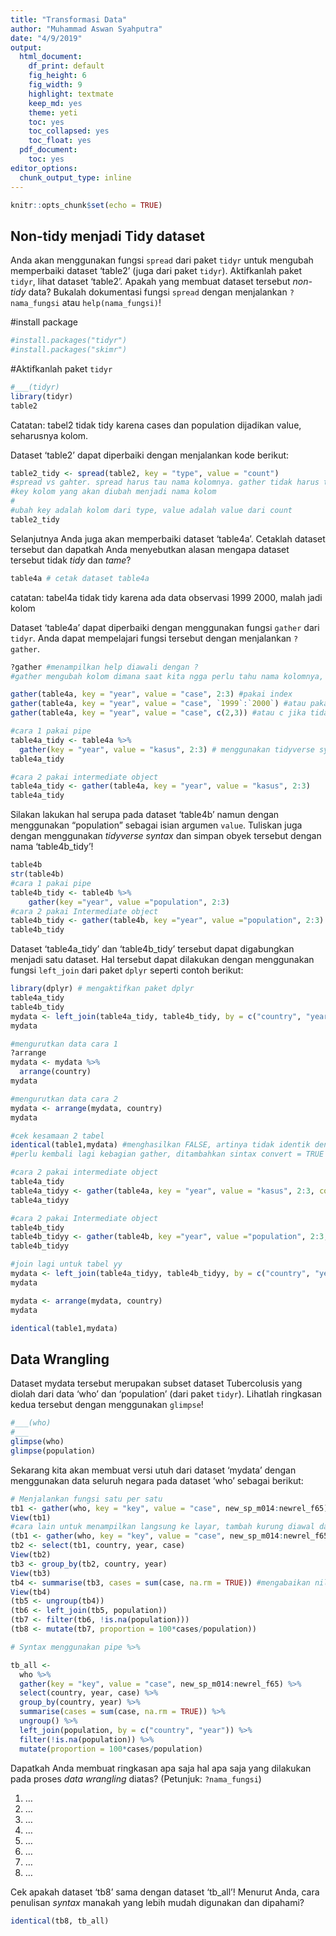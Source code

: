 ```yaml
---
title: "Transformasi Data"
author: "Muhammad Aswan Syahputra"
date: "4/9/2019"
output:
  html_document:
    df_print: default
    fig_height: 6
    fig_width: 9
    highlight: textmate
    keep_md: yes
    theme: yeti
    toc: yes
    toc_collapsed: yes
    toc_float: yes
  pdf_document:
    toc: yes
editor_options:
  chunk_output_type: inline
---
```


```r
knitr::opts_chunk$set(echo = TRUE)
```

## Non-tidy menjadi Tidy dataset

Anda akan menggunakan fungsi `spread` dari paket `tidyr` untuk mengubah memperbaiki dataset 'table2' (juga dari paket `tidyr`). Aktifkanlah paket `tidyr`, lihat dataset 'table2'. Apakah yang membuat dataset tersebut *non-tidy* data? Bukalah dokumentasi fungsi `spread` dengan menjalankan `?nama_fungsi` atau `help(nama_fungsi)`!

#install package
```r
#install.packages("tidyr")
#install.packages("skimr")
```
#Aktifkanlah paket `tidyr`

```r
#___(tidyr)
library(tidyr)
table2
```

Catatan: tabel2 tidak tidy karena cases dan population dijadikan value, seharusnya kolom.

Dataset 'table2' dapat diperbaiki dengan menjalankan kode berikut:

```r
table2_tidy <- spread(table2, key = "type", value = "count")
#spread vs gahter. spread harus tau nama kolomnya. gather tidak harus tau nama kolomnya
#key kolom yang akan diubah menjadi nama kolom
#
#ubah key adalah kolom dari type, value adalah value dari count
table2_tidy
```

Selanjutnya Anda juga akan memperbaiki dataset 'table4a'. Cetaklah dataset tersebut dan dapatkah Anda menyebutkan alasan mengapa dataset tersebut tidak *tidy* dan *tame*?

```r
table4a # cetak dataset table4a
```
catatan: tabel4a tidak tidy karena ada data observasi 1999 2000, malah jadi kolom

Dataset 'table4a' dapat diperbaiki dengan menggunakan fungsi `gather` dari `tidyr`. Anda dapat mempelajari fungsi tersebut dengan menjalankan `?gather`.

```r
?gather #menampilkan help diawali dengan ?
#gather mengubah kolom dimana saat kita ngga perlu tahu nama kolomnya, cukup gunakan index. perlu buat kolom baru

gather(table4a, key = "year", value = "case", 2:3) #pakai index
gather(table4a, key = "year", value = "case", `1999`:`2000`) #atau pakai nama kolom. catatan: kalo pakai angka harus pakai backtick
gather(table4a, key = "year", value = "case", c(2,3)) #atau c jika tidak berurutan

#cara 1 pakai pipe
table4a_tidy <- table4a %>% 
  gather(key = "year", value = "kasus", 2:3) # menggunakan tidyverse syntax, pipe %>%
table4a_tidy

#cara 2 pakai intermediate object
table4a_tidy <- gather(table4a, key = "year", value = "kasus", 2:3) 
table4a_tidy
```

Silakan lakukan hal serupa pada dataset 'table4b' namun dengan menggunakan "population" sebagai isian argumen `value`. Tuliskan juga dengan menggunakan *tidyverse syntax* dan simpan obyek tersebut dengan nama 'table4b_tidy'!

```r
table4b
str(table4b)
#cara 1 pakai pipe
table4b_tidy <- table4b %>%
    gather(key ="year", value ="population", 2:3)
#cara 2 pakai Intermediate object
table4b_tidy <- gather(table4b, key ="year", value ="population", 2:3)
table4b_tidy

```

Dataset 'table4a_tidy' dan 'table4b_tidy' tersebut dapat digabungkan menjadi satu dataset. Hal tersebut dapat dilakukan dengan menggunakan fungsi `left_join` dari paket `dplyr` seperti contoh berikut:

```r
library(dplyr) # mengaktifkan paket dplyr
table4a_tidy
table4b_tidy
mydata <- left_join(table4a_tidy, table4b_tidy, by = c("country", "year"))
mydata

#mengurutkan data cara 1
?arrange
mydata <- mydata %>%
  arrange(country)
mydata

#mengurutkan data cara 2
mydata <- arrange(mydata, country)
mydata

#cek kesamaan 2 tabel
identical(table1,mydata) #menghasilkan FALSE, artinya tidak identik dengan tabel 1 karena tipe data year berbeda.
#perlu kembali lagi kebagian gather, ditambahkan sintax convert = TRUE

#cara 2 pakai intermediate object
table4a_tidy
table4a_tidyy <- gather(table4a, key = "year", value = "kasus", 2:3, convert = TRUE) 
table4a_tidyy

#cara 2 pakai Intermediate object
table4b_tidy
table4b_tidyy <- gather(table4b, key ="year", value ="population", 2:3, convert = TRUE)
table4b_tidyy

#join lagi untuk tabel yy
mydata <- left_join(table4a_tidyy, table4b_tidyy, by = c("country", "year"))
mydata

mydata <- arrange(mydata, country)
mydata

identical(table1,mydata)

```


## Data Wrangling

Dataset mydata tersebut merupakan subset dataset Tubercolusis yang diolah dari data 'who' dan 'population' (dari paket `tidyr`). Lihatlah ringkasan kedua tersebut dengan menggunakan `glimpse`!

```r
#___(who)
#___
glimpse(who)
glimpse(population)
```

Sekarang kita akan membuat versi utuh dari dataset 'mydata' dengan menggunakan data seluruh negara pada dataset 'who' sebagai berikut:

```r
# Menjalankan fungsi satu per satu
tb1 <- gather(who, key = "key", value = "case", new_sp_m014:newrel_f65)
View(tb1)
#cara lain untuk menampilkan langsung ke layar, tambah kurung diawal dan akhir
(tb1 <- gather(who, key = "key", value = "case", new_sp_m014:newrel_f65))
tb2 <- select(tb1, country, year, case)
View(tb2)
tb3 <- group_by(tb2, country, year)
View(tb3)
tb4 <- summarise(tb3, cases = sum(case, na.rm = TRUE)) #mengabaikan nilai N/A
View(tb4)
(tb5 <- ungroup(tb4))
(tb6 <- left_join(tb5, population))
(tb7 <- filter(tb6, !is.na(population)))
(tb8 <- mutate(tb7, proportion = 100*cases/population))

# Syntax menggunakan pipe %>%

tb_all <- 
  who %>% 
  gather(key = "key", value = "case", new_sp_m014:newrel_f65) %>% 
  select(country, year, case) %>% 
  group_by(country, year) %>% 
  summarise(cases = sum(case, na.rm = TRUE)) %>% 
  ungroup() %>% 
  left_join(population, by = c("country", "year")) %>% 
  filter(!is.na(population)) %>% 
  mutate(proportion = 100*cases/population)
```

Dapatkah Anda membuat ringkasan apa saja hal apa saja yang dilakukan pada proses *data wrangling* diatas? (Petunjuk: `?nama_fungsi`)

1. ...
2. ...
3. ...
4. ...
5. ...
6. ...
7. ...
8. ...

Cek apakah dataset 'tb8' sama dengan dataset 'tb_all'! Menurut Anda, cara penulisan *syntax* manakah yang lebih mudah digunakan dan dipahami?

```r
identical(tb8, tb_all)
```

